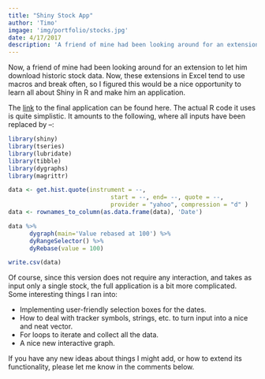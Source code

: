 ```yaml
---
title: "Shiny Stock App"
author: 'Timo'
imgage: 'img/portfolio/stocks.jpg'
date: 4/17/2017
description: 'A friend of mine had been looking around for an extension to let him download historic stock data. Now, these extensions in Excel tend to use macros and break often, so I figured this would be a nice opportunity to learn all about Shiny in R and make him an application. '
---
```

Now, a friend of mine had been looking around for an extension to let him download historic stock data. Now, these extensions in Excel tend to use macros and break often, so I figured this would be a nice opportunity to learn all about Shiny in R and make him an application.

The [link](https://tiems.shinyapps.io/josep/) to the final application can be found here. The actual R code it uses is quite simplistic. It amounts to the following, where all inputs have been replaced by --:

```r
library(shiny)
library(tseries)
library(lubridate)
library(tibble)
library(dygraphs)
library(magrittr)

data <- get.hist.quote(instrument = --, 
                             start = --, end= --, quote = --, 
                             provider = "yahoo", compression = "d" )
data <- rownames_to_column(as.data.frame(data), 'Date')

data %>%
      dygraph(main='Value rebased at 100') %>% 
      dyRangeSelector() %>% 
      dyRebase(value = 100)

write.csv(data)
```

Of course, since this version does not require any interaction, and takes as input only a single stock, the full application is a bit more complicated. Some interesting things I ran into:

* Implementing user-friendly selection boxes for the dates.
* How to deal with tracker symbols, strings, etc. to turn input into a nice and neat vector.
* For loops to iterate and collect all the data. 
* A nice new interactive graph.

If you have any new ideas about things I might add, or how to extend its functionality, please let me know in the comments below. 